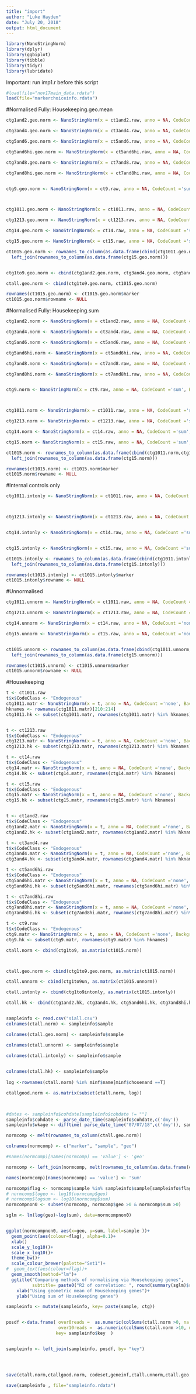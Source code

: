 ```yaml
---
title: "import"
author: "Luke Hayden"
date: "July 20, 2018"
output: html_document
---
```




```r
library(NanoStringNorm)
library(dplyr)
library(ggbiplot)
library(tibble)
library(tidyr)
library(lubridate)


````

Important: run imp1.r before this script

```r


#load(file="nov17main_data.rdata")
load(file="markerchoiceinfo.rdata")

````


#Normalised Fully: Housekeeping.geo.mean



```r

ctg1and2.geo.norm <- NanoStringNorm(x = ct1and2.raw, anno = NA, CodeCount ='sum', Background ="mean", SampleContent ='housekeeping.geo.mean', round.values = FALSE, take.log = FALSE,return.matrix.of.endogenous.probes = TRUE);

ctg3and4.geo.norm <- NanoStringNorm(x = ct3and4.raw, anno = NA, CodeCount ='sum', Background ="mean", SampleContent ='housekeeping.geo.mean', round.values = FALSE, take.log = FALSE,return.matrix.of.endogenous.probes = TRUE);

ctg5and6.geo.norm <- NanoStringNorm(x = ct5and6.raw, anno = NA, CodeCount ='sum', Background ="mean", SampleContent ='housekeeping.geo.mean', round.values = FALSE, take.log = FALSE,return.matrix.of.endogenous.probes = TRUE);

ctg5and6hi.geo.norm <- NanoStringNorm(x = ct5and6hi.raw, anno = NA, CodeCount ='sum', Background ="mean", SampleContent ='housekeeping.geo.mean', round.values = FALSE, take.log = FALSE,return.matrix.of.endogenous.probes = TRUE);

ctg7and8.geo.norm <- NanoStringNorm(x = ct7and8.raw, anno = NA, CodeCount ='sum', Background ="mean", SampleContent ='housekeeping.geo.mean', round.values = FALSE, take.log = FALSE,return.matrix.of.endogenous.probes = TRUE);

ctg7and8hi.geo.norm <- NanoStringNorm(x = ct7and8hi.raw, anno = NA, CodeCount ='sum', Background ="mean", SampleContent ='housekeeping.geo.mean', round.values = FALSE, take.log = FALSE,return.matrix.of.endogenous.probes = TRUE);


ctg9.geo.norm <- NanoStringNorm(x = ct9.raw, anno = NA, CodeCount ='sum', Background ="mean", SampleContent ='housekeeping.geo.mean', round.values = FALSE, take.log = FALSE,return.matrix.of.endogenous.probes = TRUE);



ctg1011.geo.norm <- NanoStringNorm(x = ct1011.raw, anno = NA, CodeCount ='sum', Background ="mean", SampleContent ='housekeeping.geo.mean', round.values = FALSE, take.log = FALSE,return.matrix.of.endogenous.probes = TRUE);

ctg1213.geo.norm <- NanoStringNorm(x = ct1213.raw, anno = NA, CodeCount ='sum', Background ="mean", SampleContent ='housekeeping.geo.mean', round.values = FALSE, take.log = FALSE,return.matrix.of.endogenous.probes = TRUE);

ctg14.geo.norm <- NanoStringNorm(x = ct14.raw, anno = NA, CodeCount ='sum', Background ="mean", SampleContent ='housekeeping.geo.mean', round.values = FALSE, take.log = FALSE,return.matrix.of.endogenous.probes = TRUE);

ctg15.geo.norm <- NanoStringNorm(x = ct15.raw, anno = NA, CodeCount ='sum', Background ="mean", SampleContent ='housekeeping.geo.mean', round.values = FALSE, take.log = FALSE,return.matrix.of.endogenous.probes = TRUE);

ct1015.geo.norm <- rownames_to_column(as.data.frame(cbind(ctg1011.geo.norm,ctg1213.geo.norm, ctg14.geo.norm)) )%>%
  left_join(rownames_to_column(as.data.frame(ctg15.geo.norm)))


ctg1to9.geo.norm <- cbind(ctg1and2.geo.norm, ctg3and4.geo.norm, ctg5and6hi.geo.norm, ctg7and8hi.geo.norm, ctg9.geo.norm)

ctall.geo.norm <- cbind(ctg1to9.geo.norm, ct1015.geo.norm)

rownames(ct1015.geo.norm) <- ct1015.geo.norm$marker
ct1015.geo.norm$rowname <- NULL


```

#Normalised Fully: Housekeeping.sum




```r

ctg1and2.norm <- NanoStringNorm(x = ct1and2.raw, anno = NA, CodeCount ='sum', Background ="mean", SampleContent ='housekeeping.sum', round.values = FALSE, take.log = FALSE,return.matrix.of.endogenous.probes = TRUE);

ctg3and4.norm <- NanoStringNorm(x = ct3and4.raw, anno = NA, CodeCount ='sum', Background ="mean", SampleContent ='housekeeping.sum', round.values = FALSE, take.log = FALSE,return.matrix.of.endogenous.probes = TRUE);

ctg5and6.norm <- NanoStringNorm(x = ct5and6.raw, anno = NA, CodeCount ='sum', Background ="mean", SampleContent ='housekeeping.sum', round.values = FALSE, take.log = FALSE,return.matrix.of.endogenous.probes = TRUE);

ctg5and6hi.norm <- NanoStringNorm(x = ct5and6hi.raw, anno = NA, CodeCount ='sum', Background ="mean", SampleContent ='housekeeping.sum', round.values = FALSE, take.log = FALSE,return.matrix.of.endogenous.probes = TRUE);

ctg7and8.norm <- NanoStringNorm(x = ct7and8.raw, anno = NA, CodeCount ='sum', Background ="mean", SampleContent ='housekeeping.sum', round.values = FALSE, take.log = FALSE,return.matrix.of.endogenous.probes = TRUE);

ctg7and8hi.norm <- NanoStringNorm(x = ct7and8hi.raw, anno = NA, CodeCount ='sum', Background ="mean", SampleContent ='housekeeping.sum', round.values = FALSE, take.log = FALSE,return.matrix.of.endogenous.probes = TRUE);


ctg9.norm <- NanoStringNorm(x = ct9.raw, anno = NA, CodeCount ='sum', Background ="mean", SampleContent ='housekeeping.sum', round.values = FALSE, take.log = FALSE,return.matrix.of.endogenous.probes = TRUE);



ctg1011.norm <- NanoStringNorm(x = ct1011.raw, anno = NA, CodeCount ='sum', Background ="mean", SampleContent ='housekeeping.sum', round.values = FALSE, take.log = FALSE,return.matrix.of.endogenous.probes = TRUE);

ctg1213.norm <- NanoStringNorm(x = ct1213.raw, anno = NA, CodeCount ='sum', Background ="mean", SampleContent ='housekeeping.sum', round.values = FALSE, take.log = FALSE,return.matrix.of.endogenous.probes = TRUE);

ctg14.norm <- NanoStringNorm(x = ct14.raw, anno = NA, CodeCount ='sum', Background ="mean", SampleContent ='housekeeping.sum', round.values = FALSE, take.log = FALSE,return.matrix.of.endogenous.probes = TRUE);

ctg15.norm <- NanoStringNorm(x = ct15.raw, anno = NA, CodeCount ='sum', Background ="mean", SampleContent ='housekeeping.sum', round.values = FALSE, take.log = FALSE,return.matrix.of.endogenous.probes = TRUE);

ct1015.norm <- rownames_to_column(as.data.frame(cbind(ctg1011.norm,ctg1213.norm, ctg14.norm)) )%>%
  left_join(rownames_to_column(as.data.frame(ctg15.norm)))

rownames(ct1015.norm) <- ct1015.norm$marker
ct1015.norm$rowname <- NULL
```

#Internal controls only
```r


ctg1011.intonly <- NanoStringNorm(x = ct1011.raw, anno = NA, CodeCount ='sum', Background ="mean",OtherNorm = "none", round.values = FALSE, take.log = FALSE,return.matrix.of.endogenous.probes = TRUE);



ctg1213.intonly <- NanoStringNorm(x = ct1213.raw, anno = NA, CodeCount ='sum', Background ="mean",OtherNorm = "none", round.values = FALSE, take.log = FALSE,return.matrix.of.endogenous.probes = TRUE);


ctg14.intonly <- NanoStringNorm(x = ct14.raw, anno = NA, CodeCount ='sum', Background ="mean",OtherNorm = "none", round.values = FALSE, take.log = FALSE,return.matrix.of.endogenous.probes = TRUE);


ctg15.intonly <- NanoStringNorm(x = ct15.raw, anno = NA, CodeCount ='sum', Background ="mean",OtherNorm = "none", round.values = FALSE, take.log = FALSE,return.matrix.of.endogenous.probes = TRUE);

ct1015.intonly <- rownames_to_column(as.data.frame(cbind(ctg1011.intonly,ctg1213.intonly, ctg14.intonly)) )%>%
  left_join(rownames_to_column(as.data.frame(ctg15.intonly)))

rownames(ct1015.intonly) <- ct1015.intonly$marker
ct1015.intonly$rowname <- NULL


```
#Unnormalised

```r


ctg1011.unnorm <- NanoStringNorm(x = ct1011.raw, anno = NA, CodeCount ='none', Background ="none",OtherNorm = "none", round.values = FALSE, take.log = FALSE,return.matrix.of.endogenous.probes = TRUE);

ctg1213.unnorm <- NanoStringNorm(x = ct1213.raw, anno = NA, CodeCount ='none', Background ="none",OtherNorm = "none", round.values = FALSE, take.log = FALSE,return.matrix.of.endogenous.probes = TRUE);

ctg14.unnorm <- NanoStringNorm(x = ct14.raw, anno = NA, CodeCount ='none', Background ="none",OtherNorm = "none", round.values = FALSE, take.log = FALSE,return.matrix.of.endogenous.probes = TRUE);

ctg15.unnorm <- NanoStringNorm(x = ct15.raw, anno = NA, CodeCount ='none', Background ="none",OtherNorm = "none", round.values = FALSE, take.log = FALSE,return.matrix.of.endogenous.probes = TRUE);


ct1015.unnorm <- rownames_to_column(as.data.frame(cbind(ctg1011.unnorm,ctg1213.unnorm, ctg14.unnorm)) )%>%
  left_join(rownames_to_column(as.data.frame(ctg15.unnorm)))

rownames(ct1015.unnorm) <- ct1015.unnorm$marker
ct1015.unnorm$rowname <- NULL
```

#Housekeeping



```r



t <- ct1011.raw
t$x$CodeClass <- "Endogenous"
ctg1011.matr <- NanoStringNorm(x = t, anno = NA, CodeCount ='none', Background ="none",OtherNorm = "none", round.values = FALSE, take.log = FALSE,return.matrix.of.endogenous.probes = TRUE);
hknames <- rownames(ctg1011.matr)[210:214]
ctg1011.hk <- subset(ctg1011.matr, rownames(ctg1011.matr) %in% hknames)


t <- ct1213.raw
t$x$CodeClass <- "Endogenous"
ctg1213.matr <- NanoStringNorm(x = t, anno = NA, CodeCount ='none', Background ="none",OtherNorm = "none", round.values = FALSE, take.log = FALSE,return.matrix.of.endogenous.probes = TRUE);
ctg1213.hk <- subset(ctg1213.matr, rownames(ctg1213.matr) %in% hknames)

t <- ct14.raw
t$x$CodeClass <- "Endogenous"
ctg14.matr <- NanoStringNorm(x = t, anno = NA, CodeCount ='none', Background ="none",OtherNorm = "none", round.values = FALSE, take.log = FALSE,return.matrix.of.endogenous.probes = TRUE);
ctg14.hk <- subset(ctg14.matr, rownames(ctg14.matr) %in% hknames)

t <- ct15.raw
t$x$CodeClass <- "Endogenous"
ctg15.matr <- NanoStringNorm(x = t, anno = NA, CodeCount ='none', Background ="none",OtherNorm = "none", round.values = FALSE, take.log = FALSE,return.matrix.of.endogenous.probes = TRUE);
ctg15.hk <- subset(ctg15.matr, rownames(ctg15.matr) %in% hknames)


t <- ct1and2.raw
t$x$CodeClass <- "Endogenous"
ctg1and2.matr <- NanoStringNorm(x = t, anno = NA, CodeCount ='none', Background ="none",OtherNorm = "none", round.values = FALSE, take.log = FALSE,return.matrix.of.endogenous.probes = TRUE);
ctg1and2.hk <- subset(ctg1and2.matr, rownames(ctg1and2.matr) %in% hknames)

t <- ct3and4.raw
t$x$CodeClass <- "Endogenous"
ctg3and4.matr <- NanoStringNorm(x = t, anno = NA, CodeCount ='none', Background ="none",OtherNorm = "none", round.values = FALSE, take.log = FALSE,return.matrix.of.endogenous.probes = TRUE);
ctg3and4.hk <- subset(ctg3and4.matr, rownames(ctg3and4.matr) %in% hknames)

t <- ct5and6hi.raw
t$x$CodeClass <- "Endogenous"
ctg5and6hi.matr <- NanoStringNorm(x = t, anno = NA, CodeCount ='none', Background ="none",OtherNorm = "none", round.values = FALSE, take.log = FALSE,return.matrix.of.endogenous.probes = TRUE);
ctg5and6hi.hk <- subset(ctg5and6hi.matr, rownames(ctg5and6hi.matr) %in% hknames)

t <- ct7and8hi.raw
t$x$CodeClass <- "Endogenous"
ctg7and8hi.matr <- NanoStringNorm(x = t, anno = NA, CodeCount ='none', Background ="none",OtherNorm = "none", round.values = FALSE, take.log = FALSE,return.matrix.of.endogenous.probes = TRUE);
ctg7and8hi.hk <- subset(ctg7and8hi.matr, rownames(ctg7and8hi.matr) %in% hknames)

t <- ct9.raw
t$x$CodeClass <- "Endogenous"
ctg9.matr <- NanoStringNorm(x = t, anno = NA, CodeCount ='none', Background ="none",OtherNorm = "none", round.values = FALSE, take.log = FALSE,return.matrix.of.endogenous.probes = TRUE);
ctg9.hk <- subset(ctg9.matr, rownames(ctg9.matr) %in% hknames)


````



```r


ctall.norm <- cbind(ctg1to9, as.matrix(ct1015.norm))



ctall.geo.norm <- cbind(ctg1to9.geo.norm, as.matrix(ct1015.norm))

ctall.unnorm <- cbind(ctg1to9un, as.matrix(ct1015.unnorm))

ctall.intonly <- cbind(ctg1to9intonly, as.matrix(ct1015.intonly))

ctall.hk <- cbind(ctg1and2.hk, ctg3and4.hk, ctg5and6hi.hk, ctg7and8hi.hk, ctg9.hk, ctg1011.hk, ctg1213.hk, ctg14.hk, ctg15.hk)


sampleinfo <- read.csv("siall.csv")
colnames(ctall.norm) <- sampleinfo$sample

colnames(ctall.geo.norm) <- sampleinfo$sample

colnames(ctall.unnorm) <- sampleinfo$sample

colnames(ctall.intonly) <- sampleinfo$sample

  
colnames(ctall.hk) <- sampleinfo$sample
  
log <-rownames(ctall.norm) %in% minf$name[minf$chosenand ==T]

ctallgood.norm <- as.matrix(subset(ctall.norm, log))
  


#dates <- sampleinfo$cohdate[sampleinfo$cohdate != ""]
sampleinfo$cohdate <- parse_date_time(sampleinfo$cohdate,c('dmy'))
sampleinfo$wkage <- difftime( parse_date_time("07/07/18",c('dmy')), sampleinfo$cohdate, units=c("weeks"))

````






```r
normcomp <- melt(rownames_to_column(ctall.geo.norm)) 

colnames(normcomp) <- c("marker", "sample", "geo")

#names(normcomp)[names(normcomp) == 'value'] <- 'geo'

normcomp <- left_join(normcomp, melt(rownames_to_column(as.data.frame(ctall.norm))), by=c("marker" ="rowname", "sample" = "variable") )

names(normcomp)[names(normcomp) == 'value'] <- 'sum'

normcomp$flag <- normcomp$sample %in% sampleinfo$sample[sampleinfo$flag==T]
# normcomp$logeo <- log10(normcomp$geo)
# normcomp$logsum <- log10(normcomp$sum)
normcompnon0 <- subset(normcomp, normcomp$geo >0 & normcomp$sum >0)

sglm <- lm(log(geo)~log(sum), data=normcompnon0)


ggplot(normcompnon0, aes(x=geo, y=sum, label=sample ))+
  geom_point(aes(colour=flag), alpha=0.1)+
  xlab()
  scale_y_log10()+
  scale_x_log10()+
  theme_bw()+
  scale_colour_brewer(palette="Set1")+
#  geom_text(aes(colour=flag))+
  geom_smooth(method="lm")+
  ggtitle("Comparing methods of normalising via Housekeeping genes", 
          subtitle= paste0("R2 of correlation: ", round(summary(sglm)$r.squared, 4)))+
    xlab("Using geometric mean of Housekeeping genes")+
    ylab("Using sum of Housekeeping genes")

````









```r
sampleinfo <- mutate(sampleinfo, key= paste(sample, ctg))


posdf <-data.frame( over0reads =  as.numeric(colSums(ctall.norm >0, na.rm=T)),
                    over10reads =  as.numeric(colSums(ctall.norm >10, na.rm=T)), 
                   key= sampleinfo$key  )


sampleinfo <- left_join(sampleinfo, posdf, by= "key")




save(ctall.norm,ctallgood.norm, codeset,geneinf,ctall.unnorm,ctall.geo.norm, ctall.intonly ,ctall.hk, file="allns_data.rdata")

save(sampleinfo , file="sampleinfo.rdata")

````




```r


````



```r


````



```r


````



```r


````
